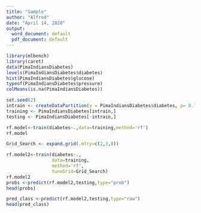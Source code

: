 ---
title: "Sample"
author: "Alfred"
date: "April 14, 2020"
output:
  word_document: default
  pdf_document: default
---

```{r}
library(mlbench)
library(caret)
data(PimaIndiansDiabetes)
levels(PimaIndiansDiabetes$diabetes)
hist(PimaIndiansDiabetes$glucose)
typeof(PimaIndiansDiabetes$pressure)
colMeans(is.na(PimaIndiansDiabetes))
```

```{r}
set.seed(2)
intrain <- createDataPartition(y = PimaIndiansDiabetes$diabetes, p= 0.7, list = FALSE)
training <- PimaIndiansDiabetes[intrain,]
testing <- PimaIndiansDiabetes[-intrain,]

```

```{r}
rf.model<-train(diabetes~.,data=training,method='rf')
rf.model

Grid_Search <- expand.grid(.mtry=c(2,3,8))
```

```{r}
rf.model2<-train(diabetes~.,
                 data=training,
                 method='rf',
                 tuneGrid=Grid_Search)
rf.model2
probs <-predict(rf.model2,testing,type="prob")
head(probs)

pred_class <-predict(rf.model2,testing,type="raw")
head(pred_class)
```

